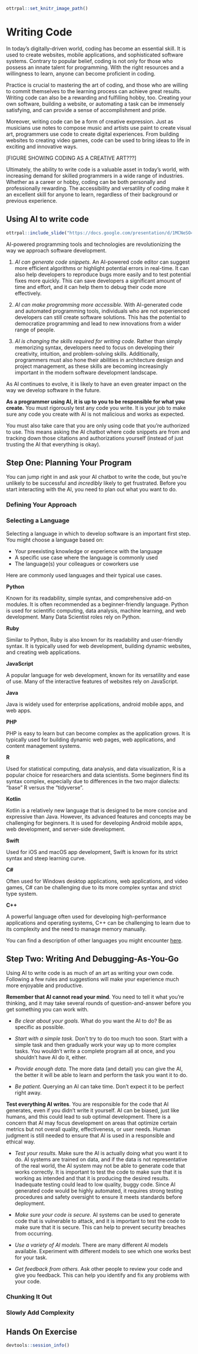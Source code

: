 

```r
ottrpal::set_knitr_image_path()
```

# Writing Code

In today's digitally-driven world, coding has become an essential skill. It is used to create websites, mobile applications, and sophisticated software systems. Contrary to popular belief, coding is not only for those who possess an innate talent for programming. With the right resources and a willingness to learn, anyone can become proficient in coding.

Practice is crucial to mastering the art of coding, and those who are willing to commit themselves to the learning process can achieve great results. Writing code can also be a rewarding and fulfilling hobby, too. Creating your own software, building a website, or automating a task can be immensely satisfying, and can provide a sense of accomplishment and pride.

Moreover, writing code can be a form of creative expression. Just as musicians use notes to compose music and artists use paint to create visual art, programmers use code to create digital experiences. From building websites to creating video games, code can be used to bring ideas to life in exciting and innovative ways.

[FIGURE SHOWING CODING AS A CREATIVE ART???]

Ultimately, the ability to write code is a valuable asset in today's world, with increasing demand for skilled programmers in a wide range of industries. Whether as a career or hobby, coding can be both personally and professionally rewarding. The accessibility and versatility of coding make it an excellent skill for anyone to learn, regardless of their background or previous experience. 


## Using AI to write code

```r
ottrpal::include_slide("https://docs.google.com/presentation/d/1MCNeSO4aOm1iESWDLOGTcx3aLEbnu8UttV0QGVAeafE/edit#slide=id.g22e0106807c_0_83")
```

AI-powered programming tools and technologies are revolutionizing the way we approach software development. 

1. _AI can generate code snippets._ An AI-powered code editor can suggest more efficient algorithms or highlight potential errors in real-time. It can also help developers to reproduce bugs more easily and to test potential fixes more quickly. This can save developers a significant amount of time and effort, and it can help them to debug their code more effectively.

1. _AI can make programming more accessible._ With AI-generated code and automated programming tools, individuals who are not experienced developers can still create software solutions. This has the potential to democratize programming and lead to new innovations from a wider range of people.

1. _AI is changing the skills required for writing code._ Rather than simply memorizing syntax, developers need to focus on developing their creativity, intuition, and problem-solving skills. Additionally, programmers must also hone their abilities in architecture design and project management, as these skills are becoming increasingly important in the modern software development landscape.

As AI continues to evolve, it is likely to have an even greater impact on the way we develop software in the future.

:::{.ethics}
**As a programmer using AI, it is up to you to be responsible for what you create.** You must rigorously test any code you write. It is your job to make sure any code you create with AI is not malicious and works as expected.

You must also take care that you are only using code that you're authorized to use. This means asking the AI chatbot where code snippets are from and tracking down those citations and authorizations yourself (instead of just trusting the AI that everything is okay).
:::


## Step One: Planning Your Program

You can jump right in and ask your AI chatbot to write the code, but you're unlikely to be successful and _incredibly_ likely to get frustrated. Before you start interacting with the AI, you need to plan out what you want to do.

### Defining Your Approach

### Selecting a Language

Selecting a language in which to develop software is an important first step. You might choose a language based on:

* Your preexisting knowledge or experience with the language
* A specific use case where the language is commonly used
* The language(s) your colleagues or coworkers use

Here are commonly used languages and their typical use cases.

**Python**

Known for its readability, simple syntax, and comprehensive add-on modules. It is often recommended as a beginner-friendly language. Python is used for scientific computing, data analysis, machine learning, and web development. Many Data Scientist roles rely on Python.

**Ruby**

Similar to Python, Ruby is also known for its readability and user-friendly syntax. It is typically used for web development, building dynamic websites, and creating web applications.

**JavaScript**

A popular language for web development, known for its versatility and ease of use. Many of the interactive features of websites rely on JavaScript.

**Java**

Java is widely used for enterprise applications, android mobile apps, and web apps.

**PHP**

PHP is easy to learn but can become complex as the application grows. It is typically used for building dynamic web pages, web applications, and content management systems.

**R**

Used for statistical computing, data analysis, and data visualization, R is a popular choice for researchers and data scientists. Some beginners find its syntax complex, especially due to differences in the two major dialects: "base" R versus the "tidyverse".

**Kotlin**

Kotlin is a relatively new language that is designed to be more concise and expressive than Java. However, its advanced features and concepts may be challenging for beginners. It is used for developing Android mobile apps, web development, and server-side development.

**Swift**

Used for iOS and macOS app development, Swift is known for its strict syntax and steep learning curve.

**C#**

Often used for Windows desktop applications, web applications, and video games, C# can be challenging due to its more complex syntax and strict type system.

**C++**

A powerful language often used for developing high-performance applications and operating systems, C++ can be challenging to learn due to its complexity and the need to manage memory manually.

You can find a description of other languages you might encounter [here](Appendix.html).

## Step Two: Writing And Debugging-As-You-Go

Using AI to write code is as much of an art as writing your own code.  Following a few rules and suggestions will make your experience much more enjoyable and productive.

**Remember that AI cannot read your mind**. You need to tell it what you're thinking, and it may take several rounds of question-and-answer before you get something you can work with. 

* _Be clear about your goals._ What do you want the AI to do? Be as specific as possible.

* _Start with a simple task._ Don't try to do too much too soon. Start with a simple task and then gradually work your way up to more complex tasks. You wouldn't write a complete program all at once, and you shouldn't have AI do it, either.

* _Provide enough data._ The more data (and detail) you can give the AI, the better it will be able to learn and perform the task you want it to do.

* _Be patient._ Querying an AI can take time. Don't expect it to be perfect right away.

**Test everything AI writes**. You are responsible for the code that AI generates, even if you didn't write it yourself. AI can be biased, just like humans, and this could lead to sub optimal development. There is a concern that AI may focus development on areas that optimize certain metrics but not overall quality, effectiveness, or user needs. Human judgment is still needed to ensure that AI is used in a responsible and ethical way.

* _Test your results._ Make sure the AI is actually doing what you want it to do. AI systems are trained on data, and if the data is not representative of the real world, the AI system may not be able to generate code that works correctly. It is important to test the code to make sure that it is working as intended and that it is producing the desired results. Inadequate testing could lead to low quality, buggy code. Since AI generated code would be highly automated, it requires strong testing procedures and safety oversight to ensure it meets standards before deployment. 

* _Make sure your code is secure._ AI systems can be used to generate code that is vulnerable to attack, and it is important to test the code to make sure that it is secure. This can help to prevent security breaches from occurring. 

* _Use a variety of AI models._ There are many different AI models available. Experiment with different models to see which one works best for your task.

* _Get feedback from others._ Ask other people to review your code and give you feedback. This can help you identify and fix any problems with your code.

### Chunking It Out

### Slowly Add Complexity


## Hands On Exercise 



```r
devtools::session_info()
```


